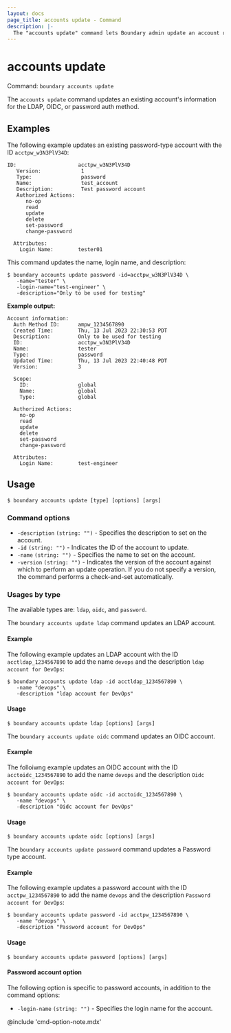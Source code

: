 ```yaml
---
layout: docs
page_title: accounts update - Command
description: |-
  The "accounts update" command lets Boundary admin update an account resource.
---
```


# accounts update

Command: `boundary accounts update`

The `accounts update` command updates an existing account's information for
the LDAP, OIDC, or password auth method.

## Examples

The following example updates an existing password-type account with the ID `acctpw_w3N3PlV34D`:

```plaintext
ID:                    acctpw_w3N3PlV34D
   Version:             1
   Type:                password
   Name:                test_account
   Description:         Test password account
   Authorized Actions:
      no-op
      read
      update
      delete
      set-password
      change-password

  Attributes:
    Login Name:        tester01
```

This command updates the name, login name, and description:

```shell-session
$ boundary accounts update password -id=acctpw_w3N3PlV34D \
   -name="tester" \
   -login-name="test-engineer" \
   -description="Only to be used for testing"
```

**Example output:**

<CodeBlockConfig hideClipboard highlight="4,6,25">

```plaintext
Account information:
  Auth Method ID:      ampw_1234567890
  Created Time:        Thu, 13 Jul 2023 22:30:53 PDT
  Description:         Only to be used for testing
  ID:                  acctpw_w3N3PlV34D
  Name:                tester
  Type:                password
  Updated Time:        Thu, 13 Jul 2023 22:40:48 PDT
  Version:             3

  Scope:
    ID:                global
    Name:              global
    Type:              global

  Authorized Actions:
    no-op
    read
    update
    delete
    set-password
    change-password

  Attributes:
    Login Name:        test-engineer
```

</CodeBlockConfig>

## Usage

<CodeBlockConfig hideClipboard>

```shell-session
$ boundary accounts update [type] [options] [args]
```

</CodeBlockConfig>

### Command options

- `-description` `(string: "")` - Specifies the description to set on the account.
- `-id` `(string: "")` - Indicates the ID of the account to update.
- `-name` `(string: "")` - Specifies the name to set on the account.
- `-version` `(string: "")` - Indicates the version of the account against which to
   perform an update operation. If you do not specify a version, the command performs a
   check-and-set automatically.

### Usages by type

The available types are: `ldap`, `oidc`, and `password`.

<Tabs>
<Tab heading="LDAP">

The `boundary accounts update ldap` command updates an LDAP account.

#### Example

The following example updates an LDAP account with the ID `acctldap_1234567890` to add the name `devops` and the description `ldap account for DevOps`:

```shell-session
$ boundary accounts update ldap -id acctldap_1234567890 \
   -name "devops" \
   -description "ldap account for DevOps"
```
#### Usage

<CodeBlockConfig hideClipboard>

```shell-session
$ boundary accounts update ldap [options] [args]
```

</CodeBlockConfig>

</Tab>
<Tab heading="OIDC">

The `boundary accounts update oidc` command updates an OIDC account.

#### Example

The folloiwng example updates an OIDC account with the ID `acctoidc_1234567890` to add the name `devops` and the description `Oidc account for DevOps`:

```shell-session
$ boundary accounts update oidc -id acctoidc_1234567890 \
   -name "devops" \
   -description "Oidc account for DevOps"
```

#### Usage

<CodeBlockConfig hideClipboard>

```shell-session
$ boundary accounts update oidc [options] [args]
```

</CodeBlockConfig>


</Tab>
<Tab heading="Password">

The `boundary accounts update password` command updates a Password type account.

#### Example

The following example updates a password account with the ID `acctpw_1234567890` to add the name `devops` and the description `Password account for DevOps`:

```shell-session
$ boundary accounts update password -id acctpw_1234567890 \
   -name "devops" \
   -description "Password account for DevOps"
```

#### Usage

<CodeBlockConfig hideClipboard>

```shell-session
$ boundary accounts update password [options] [args]
```

</CodeBlockConfig>

#### Password account option

The following option is specific to password accounts, in addition to the command
options:

- `-login-name` `(string: "")` - Specifies the login name for the account.

</Tab>
</Tabs>

@include 'cmd-option-note.mdx'